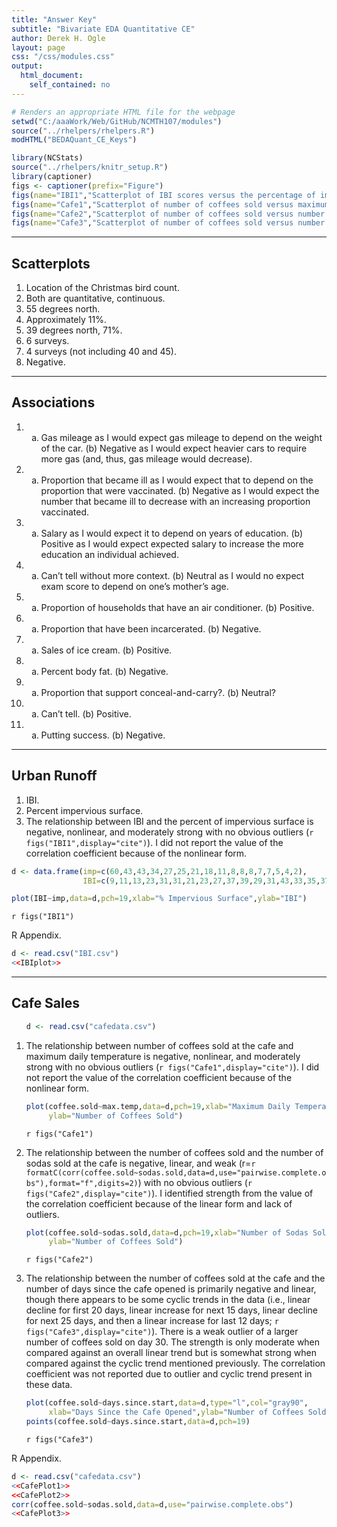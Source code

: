 ```yaml
---
title: "Answer Key"
subtitle: "Bivariate EDA Quantitative CE"
author: Derek H. Ogle
layout: page
css: "/css/modules.css"
output:
  html_document:
    self_contained: no
---
```


```r
# Renders an appropriate HTML file for the webpage
setwd("C:/aaaWork/Web/GitHub/NCMTH107/modules")
source("../rhelpers/rhelpers.R")
modHTML("BEDAQuant_CE_Keys")
```

```r
library(NCStats)
source("../rhelpers/knitr_setup.R")
library(captioner)
figs <- captioner(prefix="Figure")
figs(name="IBI1","Scatterplot of IBI scores versus the percentage of impervious surface for 14 areas in Washington")
figs(name="Cafe1","Scatterplot of number of coffees sold versus maximum daily temperature for the college cafe.")
figs(name="Cafe2","Scatterplot of number of coffees sold versus number of sodas sold for the college cafe.")
figs(name="Cafe3","Scatterplot of number of coffees sold versus number of days since opening for the college cafe.")
```

----

## Scatterplots

1. Location of the Christmas bird count.
1. Both are quantitative, continuous.
1. 55 degrees north.
1. Approximately 11%.
1. 39 degrees north, 71%.
1. 6 surveys.
1. 4 surveys (not including 40 and 45).
1. Negative.

----

## Associations

1. (a) Gas mileage as I would expect gas mileage to depend on the weight of the car. (b) Negative as I would expect heavier cars to require more gas (and, thus, gas mileage would decrease).
1. (a) Proportion that became ill as I would expect that to depend on the proportion that were vaccinated. (b) Negative as I would expect the number that became ill to decrease with an increasing proportion vaccinated.
1. (a) Salary as I would expect it to depend on years of education. (b) Positive as I would expect expected salary to increase the more education an individual achieved.
1. (a) Can't tell without more context. (b) Neutral as I would no expect exam score to depend on one's mother's age.
1. (a) Proportion of households that have an air conditioner. (b) Positive.
1. (a) Proportion that have been incarcerated. (b) Negative.
1. (a) Sales of ice cream. (b) Positive.
1. (a) Percent body fat. (b) Negative.
1. (a) Proportion that support conceal-and-carry?. (b) Neutral?
1. (a) Can't tell. (b) Positive.
1. (a) Putting success. (b) Negative.

----

## Urban Runoff

1. IBI.
1. Percent impervious surface.
1. The relationship between IBI and the percent of impervious surface is negative, nonlinear, and moderately strong with no obvious outliers (`r figs("IBI1",display="cite")`).  I did not report the value of the correlation coefficient because of the nonlinear form.
```r
d <- data.frame(imp=c(60,43,43,34,27,25,21,18,11,8,8,8,7,7,5,4,2),
                IBI=c(9,11,13,23,31,31,21,23,27,37,39,29,31,43,33,35,37))
```
```r
plot(IBI~imp,data=d,pch=19,xlab="% Impervious Surface",ylab="IBI")
```

`r figs("IBI1")`

R Appendix.
```r
d <- read.csv("IBI.csv")
<<IBIplot>>
```

----

## Cafe Sales

<ol>
```r
d <- read.csv("cafedata.csv")
```

<li>The relationship between number of coffees sold at the cafe and maximum daily temperature is negative, nonlinear, and moderately strong with no obvious outliers (`r figs("Cafe1",display="cite")`).  I did not report the value of the correlation coefficient because of the nonlinear form.</li>

```r
plot(coffee.sold~max.temp,data=d,pch=19,xlab="Maximum Daily Temperature",
     ylab="Number of Coffees Sold")
```

`r figs("Cafe1")`

<li>The relationship between the number of coffees sold and the number of sodas sold at the cafe is negative, linear, and weak (r=`r formatC(corr(coffee.sold~sodas.sold,data=d,use="pairwise.complete.obs"),format="f",digits=2)`) with no obvious outliers (`r figs("Cafe2",display="cite")`).  I identified strength from the value of the correlation coefficient because of the linear form and lack of outliers.</li>

```r
plot(coffee.sold~sodas.sold,data=d,pch=19,xlab="Number of Sodas Sold",
     ylab="Number of Coffees Sold")
```

`r figs("Cafe2")`

<li>The relationship between the number of coffees sold at the cafe and the number of days since the cafe opened is primarily negative and linear, though there appears to be some cyclic trends in the data (i.e., linear decline for first 20 days, linear increase for next 15 days, linear decline for next 25 days, and then a linear increase for last 12 days; `r figs("Cafe3",display="cite")`).  There is a weak outlier of a larger number of coffees sold on day 30.  The strength is only moderate when compared against an overall linear trend but is somewhat strong when compared against the cyclic trend mentioned previously.  The correlation coefficient was not reported due to outlier and cyclic trend present in these data.</li>

```r
plot(coffee.sold~days.since.start,data=d,type="l",col="gray90",
     xlab="Days Since the Cafe Opened",ylab="Number of Coffees Sold")
points(coffee.sold~days.since.start,data=d,pch=19)
```

`r figs("Cafe3")`

</ol>

R Appendix.
```r
d <- read.csv("cafedata.csv")
<<CafePlot1>>
<<CafePlot2>>
corr(coffee.sold~sodas.sold,data=d,use="pairwise.complete.obs")
<<CafePlot3>>
```
